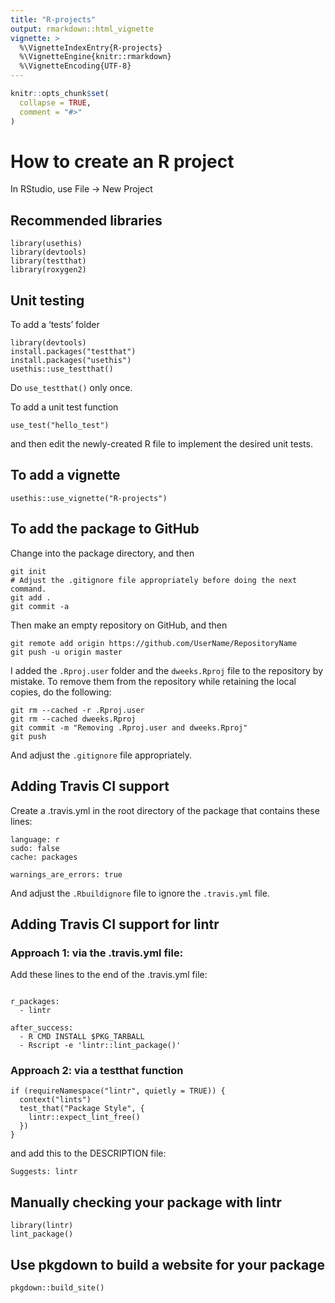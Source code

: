 ```yaml
---
title: "R-projects"
output: rmarkdown::html_vignette
vignette: >
  %\VignetteIndexEntry{R-projects}
  %\VignetteEngine{knitr::rmarkdown}
  %\VignetteEncoding{UTF-8}
---
```


```r
knitr::opts_chunk$set(
  collapse = TRUE,
  comment = "#>"
)
```



# How to create an R project

In RStudio, use File -> New Project

## Recommended libraries

```
library(usethis)
library(devtools)
library(testthat)
library(roxygen2)
```

## Unit testing

To add a 'tests' folder

```
library(devtools)
install.packages("testthat")
install.packages("usethis")
usethis::use_testthat()
```

Do `use_testthat()` only once.

To add a unit test function

```
use_test("hello_test")
```

and then edit the newly-created R file to implement the desired unit tests.

## To add a vignette

```
usethis::use_vignette("R-projects")
```

## To add the package to GitHub

Change into the package directory, and then

```
git init
# Adjust the .gitignore file appropriately before doing the next command.
git add .
git commit -a
```

Then make an empty repository on GitHub, and then

```
git remote add origin https://github.com/UserName/RepositoryName
git push -u origin master
```

I added the `.Rproj.user` folder and the `dweeks.Rproj` file to the repository by mistake. 
To remove them from the repository while retaining the local copies, do the following:

```
git rm --cached -r .Rproj.user
git rm --cached dweeks.Rproj
git commit -m "Removing .Rproj.user and dweeks.Rproj"
git push
```

And adjust the `.gitignore` file appropriately.

## Adding Travis CI support 

Create a .travis.yml in the root directory of the package that contains these lines:

```
language: r
sudo: false
cache: packages

warnings_are_errors: true
```

And adjust the `.Rbuildignore` file to ignore the `.travis.yml` file.

## Adding Travis CI support for lintr

### Approach 1: via the .travis.yml file:

Add these lines to the end of the .travis.yml file:

```

r_packages:
  - lintr

after_success:
  - R CMD INSTALL $PKG_TARBALL
  - Rscript -e 'lintr::lint_package()'
```

### Approach 2: via a testthat function

```
if (requireNamespace("lintr", quietly = TRUE)) {
  context("lints")
  test_that("Package Style", {
    lintr::expect_lint_free()
  })
}
```

and add this to the DESCRIPTION file:

```
Suggests: lintr
```

## Manually checking your package with lintr

```
library(lintr)
lint_package()
```

## Use pkgdown to build a website for your package

```
pkgdown::build_site()
```
